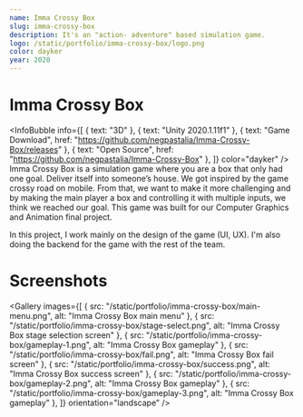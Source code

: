 ```yaml
---
name: Imma Crossy Box
slug: imma-crossy-box
description: It's an "action- adventure" based simulation game.
logo: /static/portfolio/imma-crossy-box/logo.png
color: dayker
year: 2020
---
```


# Imma Crossy Box
<InfoBubble
    info={[
        { text: "3D" },
        { text: "Unity 2020.1.11f1" },
        { text: "Game Download", href: "https://github.com/negpastalia/Imma-Crossy-Box/releases" },
        { text: "Open Source", href: "https://github.com/negpastalia/Imma-Crossy-Box" },
    ]}
    color="dayker"
/>
Imma Crossy Box is a simulation game where you are a box that only had one goal. Deliver itself into someone’s house. We got inspired by the game crossy road on mobile. From that, we want to make it more challenging and by making the main player a box and controlling it with multiple inputs, we think we reached our goal. This game was built for our Computer Graphics and Animation final project.

In this project, I work mainly on the design of the game (UI, UX). I'm also doing the backend for the game with the rest of the team.

# Screenshots
<Gallery
    images={[
        { src: "/static/portfolio/imma-crossy-box/main-menu.png", alt: "Imma Crossy Box main menu" },
        { src: "/static/portfolio/imma-crossy-box/stage-select.png", alt: "Imma Crossy Box stage selection screen" },
        { src: "/static/portfolio/imma-crossy-box/gameplay-1.png", alt: "Imma Crossy Box gameplay" },
        { src: "/static/portfolio/imma-crossy-box/fail.png", alt: "Imma Crossy Box fail screen" },
        { src: "/static/portfolio/imma-crossy-box/success.png", alt: "Imma Crossy Box success screen" },
        { src: "/static/portfolio/imma-crossy-box/gameplay-2.png", alt: "Imma Crossy Box gameplay" },
        { src: "/static/portfolio/imma-crossy-box/gameplay-3.png", alt: "Imma Crossy Box gameplay" },
    ]}
    orientation="landscape"
/>